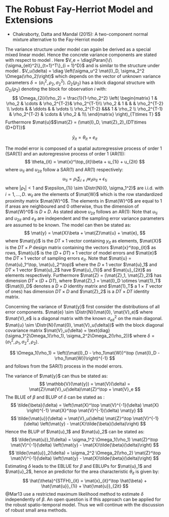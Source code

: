 # The Robust Fay-Herriot Model and Extensions

- Chakraborty, Datta and Mandal (2015): A two-component normal mixture alternative to the Fay-Herriot model

The variance structure under model \eq{eq:tfh} can again
be derived as a special mixed linear model. Hence the concrete variance
components are stated with respect to model \eq{eq:lmm}. Here $V_e = 
\diag\Paran{\{\{\sigma_{eit}^2\}_{t=1}^T\}_{i = 1}^D}$ and is similar to the 
structure under model \eq{eq:fh}. $V_u(\delta) = \diag \left(\sigma_u^2 \mat{I}_D, 
\sigma_2^2 \Omega(\rho_2)\right)$ which depends on the vector of unknown variance 
parameters $\delta = (\sigma_1^2, \rho_2, \sigma_2^2)$. $\Omega_2(\rho_2)$ has a
block diagonal structure with $\Omega_{2i}(\rho_2)$ denoting the block for
observation $i$ with:
  $$
    \Omega_{2i}(\rho_2) = \frac{1}{1-\rho_2^2}
    \left(
      \begin{matrix}
      1 & \rho_2 & \cdots & \rho_2^{T-2}& \rho_2^{T-1}\\
      \rho_2 & 1 & & & \rho_2^{T-2} \\
      \vdots & & \ddots & & \vdots \\
      \rho_2^{T-2} &&& 1 & \rho_2 \\
      \rho_2^{T-1} & \rho_2^{T-2} & \cdots & \rho_2 & 1\\
      \end{matrix}
      \right)_{T\times T}
  $$
Furthermore $\mat{u}$$\mat{Z} = (\mat{I}_D, \mat{Z}_2)_{DT\times (D+DT)}$




$$
\tilde{y}_{it} = \theta_{it} + e_{it}
$$

 The
model error is composed of a spatial autoregressive process of order 1 (SAR(1))
and an autoregressive process of order 1 (AR(1)):
$$
\theta_{it} = \mat{x}^\top_{it}\beta + u_{1i} + u_{2it}
$$
where $u_{1i}$ and $u_{2it}$ follow a SAR(1) and AR(1) respectively:
$$
u_{1i} = \rho_1 \sum_{l\neq i}w_{il} u_{1l} + \epsilon_{1i}
$$
where $|\rho_1| < 1$ and $\epsilon_{1i} \sim \Distr{N}(0, \sigma_1^2)$ are
i.i.d. with $i = 1,\dots, D$. $w_{il}$ are the elements of $\mat{W}$ which is the
row standardized proximity matrix $\mat{W}^0$. The elements in $\mat{W}^0$ are equal to 1 if
areas are neighboured and 0 otherwise, thus the dimension of $\mat{W}^0$ is $D \times D$. As stated above $u_{2it}$ follows an
AR(1):
 Note that $u_{1i}$ and
$u_{2it}$ and $e_{it}$ are independent and the sampling error variance
parameters are assumed to be known. The model can then be stated as:
$$
\mat{y} = \mat{X}\beta + \mat{Z}\mat{u} + \mat{e},
$$
where $\mat{y}$ is the $DT\times 1$ vector containing $y_{it}$ as elements,
$\mat{X}$ is the $DT \times P$ design matrix containing the vectors
$\mat{x}^\top_{it}$ as rows, $\mat{u}$ is the $(D + DT) \times 1$ vector of model
errors and $\mat{e}$ the $DT \times 1$ vector of sampling errors $e_{it}$.
Note that $\mat{u} = (\mat{u}_1^\top, \mat{u}_2^\top)$ where the $D\times 1$ vector $\mat{u}_1$
and $DT \times 1$ vector $\mat{u}_2$ have $\mat{u}_{1i}$ and $\mat{u}_{2it}$ as elements
respectively. Furthermore $\mat{Z} = (\mat{Z}_1, \mat{Z}_2)$ has
dimension $DT \times (D+DT)$, where $\mat{Z}_1 = \mat{I}_D \otimes
\mat{1}_T$ ($\mat{I}_D$ denotes a $D\times D$ identity matrix and
$\mat{1}_T$ a $1 \times T$ vector of ones) has dimension $DT \times D$ and
$\mat{Z}_2$ is a $DT \times DT$ identity matrix.

Concerning the variance of $\mat{y}$ first consider the distributions of all
error components. $\mat{e} \sim \Distr{N}(\mat{0}, \mat{V}_e)$ where
$\mat{V}_e$ is a diagonal matrix with the known $\sigma^2_{eit}$ on the main
diagonal. $\mat{u} \sim \Distr{N}(\mat{0}, \mat{V}_u(\delta))$ with
the block diagonal covariance matrix $\mat{V}_u(\delta) =
\text{diag}(\sigma_1^2\Omega_1(\rho_1), \sigma_2^2\Omega_2(\rho_2))$ where
$\delta = (\sigma_1^2, \rho_1, \sigma_2^2, \rho_2)$.

$$
\Omega_1(\rho_1) = \left((\mat{I}_D - \rho_1\mat{W})^\top (\mat{I}_D - \rho_1\mat{W})\right)^{-1}
$$
and follows from the SAR(1) process in the model errors. 


The variance of $\mat{y}$ can thus be stated as:
$$
\mathbb{V}(\mat{y}) = \mat{V}(\delta) = \mat{Z}\mat{V}_u(\delta)\mat{Z}^\top + \mat{V}_e
$$
The BLUE of $\beta$ and BLUP of $\delta$ can be stated as \citep[see][]{Hen75}:
$$
\tilde{\beta}(\delta) = \left(\mat{X}^\top \mat{V}^{-1}(\delta) \mat{X} \right)^{-1} \mat{X}^\top \mat{V}^{-1}(\delta) \mat{y}
$$
$$
\tilde{\mat{u}}(\delta) = \mat{V}_u(\delta) \mat{Z}^\top \mat{V}^{-1}(\delta) \left(\mat{y} - \mat{X}\tilde{\beta}(\delta)\right)
$$
Hence the BLUP of $\mat{u}_1$ and $\mat{u}_2$ can be stated as:
$$
\tilde{\mat{u}}_1(\delta) = \sigma_1^2 \Omega_1(\rho_1) \mat{Z}^\top \mat{V}^{-1}(\delta) \left(\mat{y} - \mat{X}\tilde{\beta}(\delta)\right)
$$
$$
\tilde{\mat{u}}_2(\delta) = \sigma_2^2 \Omega_2(\rho_2) \mat{Z}^\top \mat{V}^{-1}(\delta) \left(\mat{y} - \mat{X}\tilde{\beta}(\delta)\right)
$$
Estimating $\delta$ leads to the EBLUE for $\beta$ and EBLUPs for $\mat{u}_1$ and
$\mat{u}_2$, hence an predictor for the area characteristic $\theta_{it}$ is given by:
$$
\hat{\theta}^{STFH}_{it} = \mat{x}_{it}^\top \hat{\beta} + \hat{\mat{u}}_{1i} + \hat{\mat{u}}_{2it}
$$
@Mar13 use a restricted maximum likelihood method to estimate $\delta$
  independently of $\beta$. An open question is if this approach can be applied
  for the robust spatio-temporal model. Thus we will continue with the
  discussion of robust small area methods.

